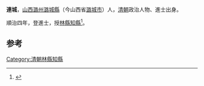 '''連城'''，[[山西|山西]][[潞州|潞州]][[潞城縣|潞城縣]]（今山西省[[潞城市|潞城市]]）人，[[清朝|清朝]]政治人物、進士出身。

順治四年，登進士，授[[林縣|林縣]][[知縣|知縣]]<ref>{{cite news|author=长治市地方志办公室|title=潞城县进士名录|url=http://www.dfz.changzhi.gov.cn/960rn.jsp?urltype=news.NewsContentUrl&wbnewsid=231848&wbtreeid=21514|accessdate=2013-08-14|newspaper=长治市地方志办公室|deadurl=yes|archiveurl=https://web.archive.org/web/20130819014604/http://www.dfz.changzhi.gov.cn/960rn.jsp?urltype=news.NewsContentUrl&wbnewsid=231848&wbtreeid=21514|archivedate=2013-08-19|df=}}</ref>。

==参考==
{{reflist}}
{{清朝人物小作品}}
{{順治四年丁亥科殿試金榜}}
[[Category:清朝林縣知縣|Category:清朝林縣知縣]]